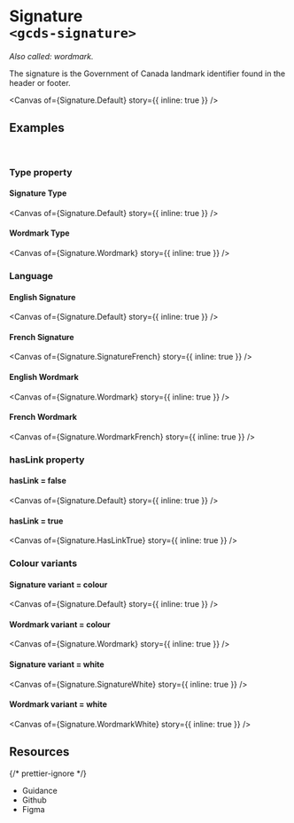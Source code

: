 
<Meta of={Signature} name="Overview" />

# Signature<br/>`<gcds-signature>`

_Also called: wordmark._

The signature is the Government of Canada landmark identifier found in the header or footer.

<Canvas of={Signature.Default} story={{ inline: true }} />

## Examples

<br />

### Type property

#### Signature Type

<Canvas of={Signature.Default} story={{ inline: true }} />

#### Wordmark Type

<Canvas of={Signature.Wordmark} story={{ inline: true }} />

### Language

#### English Signature

<Canvas of={Signature.Default} story={{ inline: true }} />

#### French Signature

<Canvas of={Signature.SignatureFrench} story={{ inline: true }} />

#### English Wordmark

<Canvas of={Signature.Wordmark} story={{ inline: true }} />

#### French Wordmark

<Canvas of={Signature.WordmarkFrench} story={{ inline: true }} />

### hasLink property

#### hasLink = false

<Canvas of={Signature.Default} story={{ inline: true }} />

#### hasLink = true

<Canvas of={Signature.HasLinkTrue} story={{ inline: true }} />

### Colour variants

#### Signature variant = colour

<Canvas of={Signature.Default} story={{ inline: true }} />

#### Wordmark variant = colour

<Canvas of={Signature.Wordmark} story={{ inline: true }} />

#### Signature variant = white

<Canvas of={Signature.SignatureWhite} story={{ inline: true }} />

#### Wordmark variant = white

<Canvas of={Signature.WordmarkWhite} story={{ inline: true }} />
## Resources

{/* prettier-ignore */}
<ul class="resources-list">
  <li>
    <gcds-link size="regular" href="https://design-system.alpha.canada.ca/en/components/signature/" target="_blank">Guidance</gcds-link>
  </li>
  <li>
    <gcds-link size="regular" href="https://github.com/cds-snc/gcds-components/tree/main/packages/web/src/components/gcds-signature" target="_blank">Github</gcds-link>
  </li>
  <li>
    <gcds-link size="regular" href="https://www.figma.com/file/mh2maMG2NBtk41k1O1UGHV/Canadian-Digital-Service%E2%80%A8---GC-Design-System?type=design&node-id=7771-7118&mode=design&t=lYDNYJSN4d6Pq2wh-0" target="_blank">Figma</gcds-link>
  </li>
</ul>
